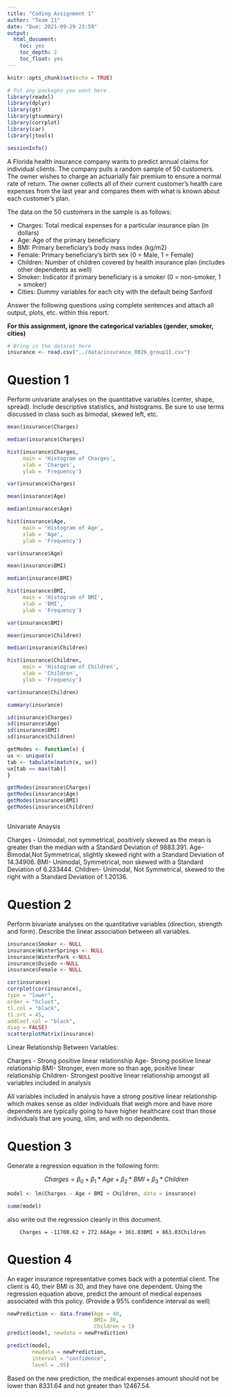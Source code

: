 ```yaml
---
title: "Coding Assignment 1"
author: "Team 11"
date: "Due: 2021-09-29 23:59"
output:
  html_document:
    toc: yes
    toc_depth: 2
    toc_float: yes
---
```


```r
knitr::opts_chunk$set(echo = TRUE)
```

```r
# Put any packages you want here
library(readxl)
library(dplyr) 
library(gt) 
library(gtsummary) 
library(corrplot) 
library(car) 
library(jtools)

sessionInfo()
```


A Florida health insurance company wants to predict annual claims for individual clients. The company pulls a random sample of 50 customers. The owner wishes to charge an actuarially fair premium to ensure a normal rate of return. The owner collects all of their current customer’s health care expenses from the last year and compares them with what is known about each customer’s plan. 

The data on the 50 customers in the sample is as follows:

-	Charges: Total medical expenses for a particular insurance plan (in dollars)
-	Age: Age of the primary beneficiary
-	BMI: Primary beneficiary’s body mass index (kg/m2)
-	Female: Primary beneficiary’s birth sex (0 = Male, 1 = Female)
-	Children: Number of children covered by health insurance plan (includes other dependents as well)
-	Smoker: Indicator if primary beneficiary is a smoker (0 = non-smoker, 1 = smoker)
-	Cities: Dummy variables for each city with the default being Sanford

Answer the following questions using complete sentences and attach all output, plots, etc. within this report.


**For this assignment, ignore the categorical variables (gender, smoker, cities)**

```r
# Bring in the dataset here
insurance <- read.csv("../data/insurance_0026_group11.csv")


```



# Question 1

Perform univariate analyses on the quantitative variables (center, shape, spread). Include descriptive statistics, and histograms. Be sure to use terms discussed in class such as bimodal, skewed left, etc.

```r
mean(insurance$Charges)

median(insurance$Charges)

hist(insurance$Charges, 
     main = 'Histogram of Charges',
     xlab = 'Charges',
     ylab = 'Frequency')

var(insurance$Charges)

mean(insurance$Age)

median(insurance$Age)

hist(insurance$Age, 
     main = 'Histogram of Age',
     xlab = 'Age',
     ylab = 'Frequency')

var(insurance$Age)

mean(insurance$BMI)

median(insurance$BMI)

hist(insurance$BMI,
     main = 'Histogram of BMI',
     xlab = 'BMI',
     ylab = 'Frequency')

var(insurance$BMI)

mean(insurance$Children)

median(insurance$Children)

hist(insurance$Children,
     main = 'Histogram of Children',
     xlab = 'Children',
     ylab = 'Frequency')

var(insurance$Children)

summary(insurance)

sd(insurance$Charges)
sd(insurance$Age)
sd(insurance$BMI)
sd(insurance$Children)

getModes <- function(x) {
ux <- unique(x)
tab <- tabulate(match(x, ux))
ux[tab == max(tab)]
}

getModes(insurance$Charges)
getModes(insurance$Age)
getModes(insurance$BMI)
getModes(insurance$Children)



```
Univariate Anaysis

Charges - Unimodal, not symmetrical, positively skewed as the mean is greater than the median with a Standard Deviation of 9883.391.
Age- Bimodal,Not Symmetrical, slightly skewed right with a Standard Deviation of 14.34906.
BMI- Unimodal, Symmetrical, non skewed with a Standard Deviation of 6.233444.
Children- Unimodal, Not Symmetrical, skewed to the right with a Standard Deviation of 1.20136.




# Question 2

Perform bivariate analyses on the quantitative variables (direction, strength and form). Describe the linear association between all variables. 

```r
insurance$Smoker <- NULL
insurance$WinterSprings <- NULL
insurance$WinterPark <-NULL
insurance$Oviedo <-NULL
insurance$Female <- NULL

cor(insurance)
corrplot(cor(insurance),
type = "lower",
order = "hclust",
tl.col = "black",
tl.srt = 45,
addCoef.col = "black",
diag = FALSE)
scatterplotMatrix(insurance)

```
Linear Relationship Between Variables:

Charges - Strong positive linear relationship
Age- Strong positive linear relationship
BMI- Stronger, even more so than age, positive linear relationship
Children- Strongest positive linear relationship amongst all variables included in analysis


All variables included in analysis have a strong positive linear relationship which makes sense as older individuals that weigh more and have more dependents are typically going to have higher healthcare cost than those individuals that are young, slim, and with no dependents. 

# Question 3

Generate a regression equation in the following form:

$$Charges = \beta_{0}+\beta_{1}*Age+\beta_{2}*BMI+\beta_{3}*Children$$

```r
model <- lm(Charges ~ Age + BMI + Children, data = insurance)

summ(model)
```

also write out the regression cleanly in this document.

        Charges = -11700.62 + 272.66Age + 361.03BMI + 863.03Children

# Question 4

An eager insurance representative comes back with a potential client. The client is 40, their BMI is 30, and they have one dependent. Using the regression equation above, predict the amount of medical expenses associated with this policy. (Provide a 95% confidence interval as well)


```r
newPrediction <- data.frame(Age = 40,
                            BMI= 30,
                            Children = 1)
predict(model, newdata = newPrediction)

predict(model, 
        newdata = newPrediction, 
        interval = "confidence",
        level = .95)

```



Based on the new prediction, the medical expenses amount should not be lower than 8331.64 and not greater than 12467.54.